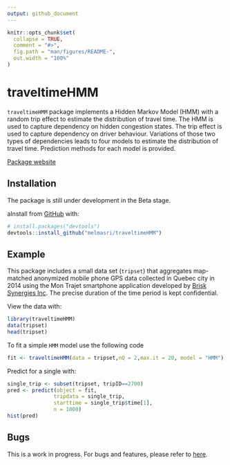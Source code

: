```yaml
---
output: github_document
---
```


```r
knitr::opts_chunk$set(
  collapse = TRUE,
  comment = "#>",
  fig.path = "man/figures/README-",
  out.width = "100%"
)
```

# traveltimeHMM

`traveltimeHMM` package implements a Hidden Markov Model (HMM) with a random trip effect to estimate the distribution of travel time. The HMM is used to capture dependency on hidden congestion states. The trip effect is used to capture dependency on driver behaviour. Variations of those two types of dependencies leads to four models to estimate the distribution of travel time. Prediction methods for each model is provided.


[Package website](https://melmasri.github.io/traveltimeHMM/)

## Installation

The package is still under development in the Beta stage.

aInstall from [GitHub](https://github.com/melmasri/traveltimeHMM) with:

```r
# install.packages("devtools")
devtools::install_github("melmasri/traveltimeHMM")
```
## Example

This package includes a small data set (`tripset`) that aggregates map-matched anonymized mobile phone GPS data collected in Quebec city in 2014 using the Mon Trajet smartphone application developed by [Brisk Synergies Inc](https://brisksynergies.com/). The precise duration of the time period is kept confidential.

View the data with:

```r
library(traveltimeHMM)
data(tripset)
head(tripset)
```

To fit a simple `HMM` model use the following code

```r
fit <- traveltimeHMM(data = tripset,nQ = 2,max.it = 20, model = "HMM")
```

Predict for a single with:

```r
single_trip <- subset(tripset, tripID==2700)
pred <- predict(object = fit,
               tripdata = single_trip,
               starttime = single_trip$time[1],
               n = 1000)
hist(pred)
```

## Bugs

This is a work in progress. For bugs and features, please refer to [here](https://github.com/melmasri/traveltimeHMM/issues).


